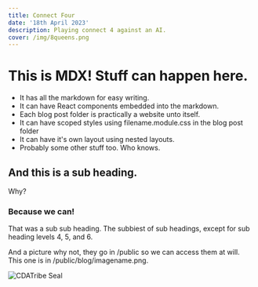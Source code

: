 ---
title: Connect Four 
date: '18th April 2023'
description: Playing connect 4 against an AI.
cover: /img/8queens.png
---

# This is MDX! Stuff can happen here.

- It has all the markdown for easy writing.
- It can have React components embedded into the markdown.
- Each blog post folder is practically a website unto itself.
- It can have scoped styles using filename.module.css in the blog post folder
- It can have it's own layout using nested layouts.
- Probably some other stuff too. Who knows.

## And this is a sub heading.

Why?

### Because we can!

That was a sub sub heading. The subbiest of sub headings, except for sub heading levels 4, 5, and 6.

And a picture why not, they go in /public so we can access them at will. This one is in /public/blog/imagename.png.

![CDATribe Seal](/img/8queens.png)
